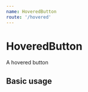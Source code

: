 ```yaml
---
name: HoveredButton
route: '/hovered'
---
```



# HoveredButton

A hovered button

<Props of={HoveredButton}></Props>

## Basic usage

<Playground>
  <HoveredButton
    title={'Hovered Button'}
    theme={{ hoverBackground: 'gray', border: 'yellow' }}
  ></HoveredButton>
</Playground>
